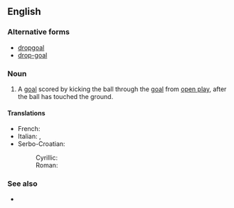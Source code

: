 ==English==

===Alternative forms===
* [[dropgoal]]
* [[drop-goal]]

===Noun===
{{en-noun|head=[[drop]] [[goal]]}}

# {{context|rugby union|rugby league|lang=en}} A [[goal]] scored by kicking the ball through the [[goal]] from [[open play]], after the ball has touched the ground.

====Translations====
{{trans-top|a type of goal in rugby}}
* French: {{t+|fr|drop|m}}
* Italian: {{t+|it|drop|m}}, {{t|it|calcio di rimbalzo|m}}
* Serbo-Croatian:
*: Cyrillic: {{t|sh|дроп|m|sc=Cyrl}}
*: Roman: {{t+|sh|drop|m}}
{{trans-mid}}
{{trans-bottom}}

===See also===
* {{pedialite}}